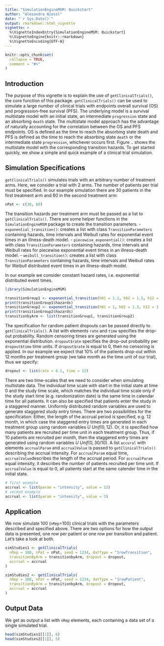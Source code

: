 ```yaml
---
title: "SimulationEngineMSM: Quickstart"
author: "Alexandra Niessl"
date: "`r Sys.Date()`"
output: rmarkdown::html_vignette
vignette: >
  %\VignetteIndexEntry{SimulationEngineMSM: Quickstart}
  %\VignetteEngine{knitr::rmarkdown}
  %\VignetteEncoding{UTF-8}
---
```


```r
knitr::opts_chunk$set(
  collapse = TRUE,
  comment = "#>"
)
```


## Introduction

The purpose of this vignette is to explain the use of `getClinicalTrials()`, the core function of this package.  `getClinicalTrials()` can be used to simulate a large number of clinical trials
with endpoints overall survival (OS) and progression-free survival (PFS). The underlying model is a survival multistate model with an initial state, an intermediate `progression` state and an absorbing `death` state. The multistate model approach has the advantage of naturally accounting for the correlation between the OS and PFS endpoints. OS is defined  as the time to reach the absorbing state death  and PFS is defined as the time to reach the absorbing state `death` or the intermediate state `progression`, whichever occurs first.  Figure .. shows the multistate model with the corresponding transition hazards.
To get started quickly, we show a simple and quick example of a clinical trial simulation.




## Simulation Specifications

`getClinicalTrials()` simulates trials with an arbitrary number of treatment arms. Here, we consider a trial with 2 arms.
The number of patients per trial must be specified. In our example simulation there are 30 patients in the first treatment arm and 60 in the second treatment arm:


```r
nPat <- c(30, 60)
```

The transition hazards per treatment arm must be passed as a list to `getClinicalTrials()`. There are some helper functions in the `SimulationEngineMSM` package to
create the transition parameters.
- `exponential_transition()`: creates a list with class `TransitionParameters` containing
hazards, time intervals and Weibull rates for exponential event times
 in an illness-death model.
- `piecewise_exponential()`: creates a list with class `TransitionParameters` containing
hazards, time intervals and Weibull rates for piecewise exponential event times
 in an illness-death model.
- `weibull_transition()`: creates a list with class `TransitionParameters` containing
hazards, time intervals and Weibull rates for Weibull distributed event times
 in an illness-death model.

 In our example we consider constant hazard rates, i.e. exponential distributed event times.


```r
library(SimulationEngineMSM)

transitionGroup1 <- exponential_transition(h01 = 1.2, h02 = 1.5, h12 = 1.6)
print(transitionGroup1$hazards)
transitionGroup2 <- exponential_transition(h01 = 1, h02 = 1.3, h12 = 1.7)
print(transitionGroup2$hazards)
transitionbyArm <- list(transitionGroup1, transitionGroup2)
```

The specification for random patient dropouts can be passed directly to `getClinicalTrials()`. A list with elements `rate` and `time` specifies the drop-out probability.
Random censoring times are generated using the exponential distribution. `dropout$rate` specifies the drop-out probability per `dropout$time` time units.
If `dropout$rate` is equal to 0, then no censoring is applied. In our example we expect that 10\%  of the patients drop-out within 12 months per treatment group (we take month as the time unit of our trial), thus we specify:


```r
dropout <- list(rate = 0.1, time = 12)
```


There are two time-scales that we need to consider when simulating multistate data. The individual time scale with start in the initial state at time 0 and the study time scale, which matches the individual time scale only if the study start time (e.g. randomization date) is the same time in calendar time for all patients.
It can also be specified that  patients enter the study in a staggered manner. Uniformly distributed random variables are used to generate staggered study entry times. There are two possibilities for the specification: Either, the length of the accrual period is specified, e.g. 12 month,  in which case the staggered entry times are generated in each treatment group using random variables $U ~Unif(0, 12)$.  Or, it is specified how many patients are recruited per time unit in each treatment group. Thus, if 10 patients are recruited per month, then the staggered entry times are generated using random variables $U ~Unif(0, 30/10)$. A list `accural` with elements `accrualParam` and `accrualValue` is passed to `getClinicalTrials()` describing the accrual intensity. For `accrualParam` equal time, `accrualValue`describes the length of the accrual period. For `accrualParam` equal intensity, it describes the number of patients recruited per time unit.  If `accrualValue` is equal to 0, all patients start at the same calender time in the initial state.


```r
# first example
accrual <- list(param = "intensity", value = 12)
# second example
accrual <- list(param = "intensity", value = 3)
```


## Application

We now simulate 100 (`nRep`=100) clinical trials with the parameters described and specified above. There are two options for how the output data is presented, one row per patient or one row per transition and patient. Let's take a look at both.
```r
simStudies1 <- getClinicalTrials(
  nRep = 100, nPat = nPat, seed = 1234, datType = "1rowTransition",
  transitionByArm = transitionbyArm, dropout = dropout,
  accrual = accrual
)

simStudies2 <- getClinicalTrials(
  nRep = 100, nPat = nPat, seed = 1234, datType = "1rowPatient",
  transitionByArm = transitionbyArm, dropout = dropout,
  accrual = accrual
)
```


## Output Data
We get as output a list with `nRep` elements, each containing a data set of a single simulated trial.


```r
head(simStudies1[[1]], 6)
head(simStudies2[[1]], 5)
```

